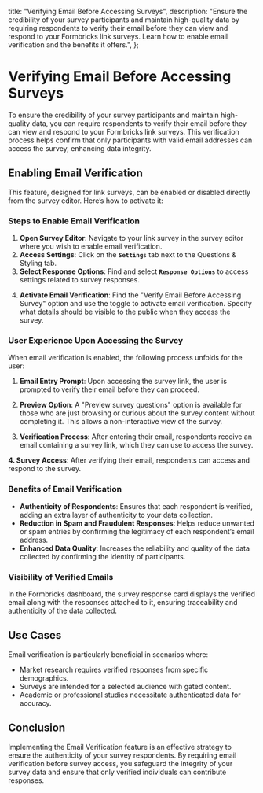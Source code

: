

  title: "Verifying Email Before Accessing Surveys",
  description:
    "Ensure the credibility of your survey participants and maintain high-quality data by requiring respondents to verify their email before they can view and respond to your Formbricks link surveys. Learn how to enable email verification and the benefits it offers.",
};

# **Verifying Email Before Accessing Surveys**

To ensure the credibility of your survey participants and maintain high-quality data, you can require respondents to verify their email before they can view and respond to your Formbricks link surveys. This verification process helps confirm that only participants with valid email addresses can access the survey, enhancing data integrity.

## **Enabling Email Verification**

This feature, designed for link surveys, can be enabled or disabled directly from the survey editor. Here’s how to activate it:

### **Steps to Enable Email Verification**

1. **Open Survey Editor**: Navigate to your link survey in the survey editor where you wish to enable email verification.
2. **Access Settings**: Click on the **`Settings`** tab next to the Questions & Styling tab.
3. **Select Response Options**: Find and select **`Response Options`** to access settings related to survey responses.

<MdxImage
  src={StepOne}
  alt="Choose a link survey template"
  quality="100"
  className="max-w-full rounded-lg sm:max-w-3xl "
/>

4. **Activate Email Verification**: Find the "Verify Email Before Accessing Survey" option and use the toggle to activate email verification. Specify what details should be visible to the public when they access the survey.

<MdxImage
  src={StepTwo}
  alt="Choose a link survey template"
  quality="100"
  className="max-w-full rounded-lg sm:max-w-3xl "
/>

### **User Experience Upon Accessing the Survey**

When email verification is enabled, the following process unfolds for the user:

1. **Email Entry Prompt**: Upon accessing the survey link, the user is prompted to verify their email before they can proceed.

<MdxImage
  src={StepThree}
  alt="Choose a link survey template"
  quality="100"
  className="max-w-full rounded-lg sm:max-w-3xl "
/>

2. **Preview Option**: A "Preview survey questions" option is available for those who are just browsing or curious about the survey content without completing it. This allows a non-interactive view of the survey.

<MdxImage
  src={StepFour}
  alt="Choose a link survey template"
  quality="100"
  className="max-w-full rounded-lg sm:max-w-3xl "
/>

3. **Verification Process**: After entering their email, respondents receive an email containing a survey link, which they can use to access the survey.

<MdxImage
  src={StepFive}
  alt="Choose a link survey template"
  quality="100"
  className="max-w-full rounded-lg sm:max-w-3xl "
/>

**4. Survey Access**: After verifying their email, respondents can access and respond to the survey.

<MdxImage
  src={StepSix}
  alt="Choose a link survey template"
  quality="100"
  className="max-w-full rounded-lg sm:max-w-3xl "
/>

### **Benefits of Email Verification**

- **Authenticity of Respondents**: Ensures that each respondent is verified, adding an extra layer of authenticity to your data collection.
- **Reduction in Spam and Fraudulent Responses**: Helps reduce unwanted or spam entries by confirming the legitimacy of each respondent’s email address.
- **Enhanced Data Quality**: Increases the reliability and quality of the data collected by confirming the identity of participants.

### **Visibility of Verified Emails**

In the Formbricks dashboard, the survey response card displays the verified email along with the responses attached to it, ensuring traceability and authenticity of the data collected.

<MdxImage
  src={StepSeven}
  alt="Choose a link survey template"
  quality="100"
  className="max-w-full rounded-lg sm:max-w-3xl "
/>

## **Use Cases**

Email verification is particularly beneficial in scenarios where:

- Market research requires verified responses from specific demographics.
- Surveys are intended for a selected audience with gated content.
- Academic or professional studies necessitate authenticated data for accuracy.

## **Conclusion**

Implementing the Email Verification feature is an effective strategy to ensure the authenticity of your survey respondents. By requiring email verification before survey access, you safeguard the integrity of your survey data and ensure that only verified individuals can contribute responses.
